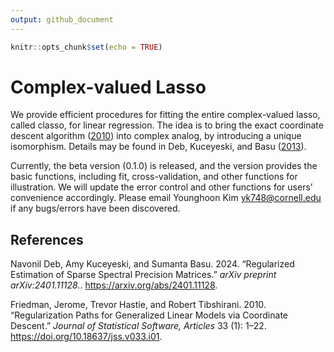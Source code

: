 ```yaml
---
output: github_document
---
```


```r
knitr::opts_chunk$set(echo = TRUE)
```

# Complex-valued Lasso 

We provide efficient procedures for fitting the entire complex-valued lasso, called classo, for linear regression. The idea is to bring the exact coordinate descent algorithm ([2010](#ref-glmnet)) into complex analog, by introducing a unique isomorphism. Details may be found in Deb, Kuceyeski, and Basu ([2013](#ref-classo)).

Currently, the beta version (0.1.0) is released, and the version provides the basic functions, including fit, cross-validation, and other functions for illustration. We will update the error control and other functions for users' convenience accordingly. Please email Younghoon Kim <yk748@cornell.edu> if any bugs/errors have been discovered.

## References

<div id="refs" class="references">

<div id="ref-classo">

Navonil Deb, Amy Kuceyeski, and Sumanta Basu. 2024.
“Regularized Estimation of Sparse Spectral Precision Matrices.” *arXiv preprint arXiv:2401.11128.*.
<https://arxiv.org/abs/2401.11128>.

</div>

<div id="refs" class="references">

<div id="ref-glmnet">

Friedman, Jerome, Trevor Hastie, and Robert Tibshirani. 2010.
“Regularization Paths for Generalized Linear Models via Coordinate
Descent.” *Journal of Statistical Software, Articles* 33 (1): 1–22.
<https://doi.org/10.18637/jss.v033.i01>.

</div>